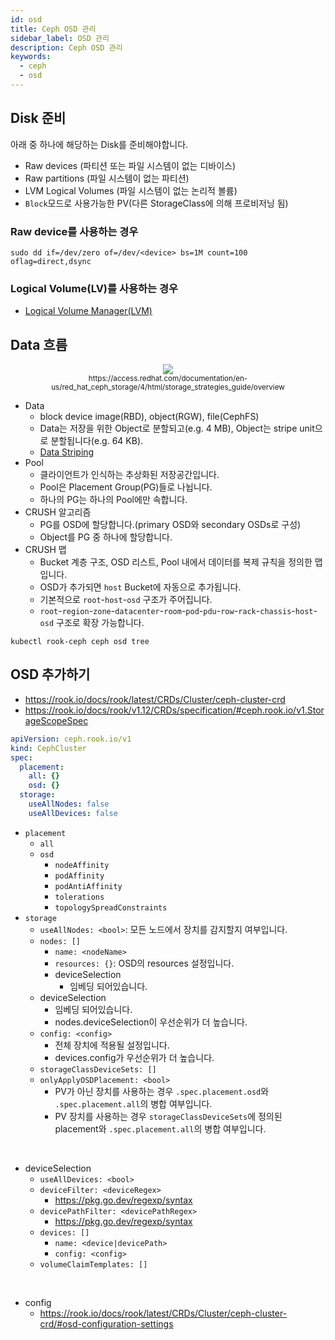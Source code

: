 ```yaml
---
id: osd
title: Ceph OSD 관리
sidebar_label: OSD 관리
description: Ceph OSD 관리
keywords:
  - ceph
  - osd
---
```



## Disk 준비

아래 중 하나에 해당하는 Disk를 준비해야합니다.

- Raw devices (파티션 또는 파일 시스템이 없는 디바이스)
- Raw partitions (파일 시스템이 없는 파티션)
- LVM Logical Volumes (파일 시스템이 없는 논리적 볼륨)
- `Block`모드로 사용가능한 PV(다른 StorageClass에 의해 프로비저닝 됨)

### Raw device를 사용하는 경우

```shell
sudo dd if=/dev/zero of=/dev/<device> bs=1M count=100 oflag=direct,dsync
```

### Logical Volume(LV)를 사용하는 경우

- [Logical Volume Manager(LVM)](/docs/linux/kernel/storage/lvm)

## Data 흐름

<center>
	<img src={useBaseUrl("img/mlops/mlops/storage/ceph/data_flow.png")} />
	<br />
	<sub>https://access.redhat.com/documentation/en-us/red_hat_ceph_storage/4/html/storage_strategies_guide/overview</sub>
</center>

- Data
  - block device image(RBD), object(RGW), file(CephFS)
  - Data는 저장을 위한 Object로 분할되고(e.g. 4 MB), Object는 stripe unit으로 분할됩니다(e.g. 64 KB).
  - [Data Striping](https://docs.ceph.com/en/reef/architecture/#data-striping)
- Pool
  - 클라이언트가 인식하는 추상화된 저장공간입니다.
  - Pool은 Placement Group(PG)들로 나뉩니다.
  - 하나의 PG는 하나의 Pool에만 속합니다.
- CRUSH 알고리즘
  - PG를 OSD에 할당합니다.(primary OSD와 secondary OSDs로 구성)
  - Object를 PG 중 하나에 할당합니다.
- CRUSH 맵
  - Bucket 계층 구조, OSD 리스트, Pool 내에서 데이터를 복제 규칙을 정의한 맵입니다.
  - OSD가 추가되면 `host` Bucket에 자동으로 추가됩니다.
  - 기본적으로 `root`-`host`-`osd` 구조가 주어집니다.
  - `root`-`region`-`zone`-`datacenter`-`room`-`pod`-`pdu`-`row`-`rack`-`chassis`-`host`-`osd` 구조로 확장 가능합니다.

```shell
kubectl rook-ceph ceph osd tree
```

## OSD 추가하기

- https://rook.io/docs/rook/latest/CRDs/Cluster/ceph-cluster-crd
- https://rook.io/docs/rook/v1.12/CRDs/specification/#ceph.rook.io/v1.StorageScopeSpec

```yaml
apiVersion: ceph.rook.io/v1
kind: CephCluster
spec:
  placement:
    all: {}
    osd: {}
  storage:
    useAllNodes: false
    useAllDevices: false
```

- `placement`
  - `all`
  - `osd`
    - `nodeAffinity`
    - `podAffinity`
    - `podAntiAffinity`
    - `tolerations`
    - `topologySpreadConstraints`
- `storage`
  - `useAllNodes: <bool>`: 모든 노드에서 장치를 감지할지 여부입니다.
  - `nodes: []`
    - `name: <nodeName>`
    - `resources: {}`: OSD의 resources 설정입니다.
    - deviceSelection
      - 임베딩 되어있습니다.
  - deviceSelection
    - 임베딩 되어있습니다.
    - nodes.deviceSelection이 우선순위가 더 높습니다.
  - `config: <config>`
    - 전체 장치에 적용될 설정입니다.
    - devices.config가 우선순위가 더 높습니다.
  - `storageClassDeviceSets: []`
  - `onlyApplyOSDPlacement: <bool>`
    - PV가 아닌 장치를 사용하는 경우 `.spec.placement.osd`와 `.spec.placement.all`의 병합 여부입니다.
    - PV 장치를 사용하는 경우 `storageClassDeviceSets`에 정의된 placement와 `.spec.placement.all`의 병합 여부입니다.

<br />

- deviceSelection
  - `useAllDevices: <bool>`
  - `deviceFilter: <deviceRegex>`
    - https://pkg.go.dev/regexp/syntax
  - `devicePathFilter: <devicePathRegex>`
    - https://pkg.go.dev/regexp/syntax
  - `devices: []`
    - `name: <device|devicePath>`
    - `config: <config>`
  - `volumeClaimTemplates: []`

<br />

- config
  - https://rook.io/docs/rook/latest/CRDs/Cluster/ceph-cluster-crd/#osd-configuration-settings

